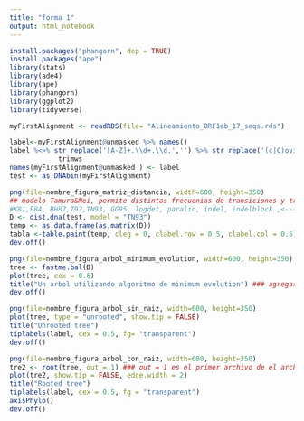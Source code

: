 ```yaml
---
title: "forma 1"
output: html_notebook
---
```




```r
install.packages("phangorn", dep = TRUE)
install.packages("ape")
library(stats)
library(ade4)
library(ape)
library(phangorn)
library(ggplot2)
library(tidyverse)
```

```r
myFirstAlignment <- readRDS(file= "Alineamiento_ORF1ab_17_seqs.rds")

label<-myFirstAlignment@unmasked %>% names()
label %<>% str_replace('[A-Z]+.\\d+.\\d.','') %>% str_replace('(c|C)ovid|COVID','') %>% str_replace_all('ORF1ab|Orf1ab','') %>%
            trimws
names(myFirstAlignment@unmasked ) <- label
test <- as.DNAbin(myFirstAlignment)
```


```r
png(file=nombre_figura_matriz_distancia, width=600, height=350)
## modelo Tamura&Nei, permite distintas frecuenias de transiciones y transversiones y tasas de sustitucion
#K81,F84, BH87,T92,TN93, GG95, logdet, paralin, indel, indelblock ,<--- estos son los modelos disponibles
D <- dist.dna(test, model = "TN93")
temp <- as.data.frame(as.matrix(D)) 
tabla <-table.paint(temp, cleg = 0, clabel.row = 0.5, clabel.col = 0.5)
dev.off()
```

```r
png(file=nombre_figura_arbol_minimum_evolution, width=600, height=350)
tree <- fastme.bal(D)
plot(tree, cex = 0.6)
title("Un arbol utilizando algoritmo de minimum evolution") ### agregar una firma 
dev.off()
```

```r
png(file=nombre_figura_arbol_sin_raiz, width=600, height=350)
plot(tree, type = "unrooted", show.tip = FALSE)
title("Unrooted tree")
tiplabels(label, cex = 0.5, fg= "transparent")
dev.off()
```

```r
png(file=nombre_figura_arbol_con_raiz, width=600, height=350)
tre2 <- root(tree, out = 1) ### out = 1 es el primer archivo de el archivo de anotaciones.
plot(tre2, show.tip = FALSE, edge.width = 2)
title("Rooted tree")
tiplabels(label, cex = 0.5, fg = "transparent")
axisPhylo()
dev.off()
```








